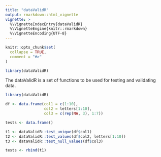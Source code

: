 ```yaml
---
title: "dataValidR"
output: rmarkdown::html_vignette
vignette: >
  %\VignetteIndexEntry{dataValidR}
  %\VignetteEngine{knitr::rmarkdown}
  %\VignetteEncoding{UTF-8}
---
```


```r
knitr::opts_chunk$set(
  collapse = TRUE,
  comment = "#>"
)
```

```r
library(dataValidR)
```


The dataValidR is a set of functions to be used for testing and validating data.

```r

library(dataValidR)

df <- data.frame(col1 = c(1:10),
                 col2 = letters[1:10],
                 col3 = c(rep(NA, 3), 1:7))

tests <- data.frame()

t1 <- dataValidR::test_unique(df$col1)
t2 <- dataValidR::test_values(df$col2, letters[1:10])
t3 <- dataValidR::test_null_values(df$col3)

tests <- rbind(t1)

```